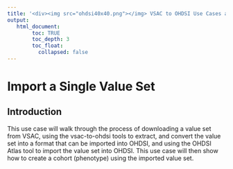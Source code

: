 ---
title: '<div><img src="ohdsi40x40.png"></img> VSAC to OHDSI Use Cases and Examples</div>'
output:
   html_document:
        toc: TRUE
        toc_depth: 3
        toc_float:
          collapsed: false
---

# Import a Single Value Set
## Introduction
This use case will walk through the process of 
downloading a value set from VSAC, 
using the vsac-to-ohdsi tools to extract, 
and convert the value set into a format that can be imported into OHDSI, 
and using the OHDSI Atlas tool to import the value set into OHDSI. 
This use case will then show how to create a cohort (phenotype) 
using the imported value set. 
